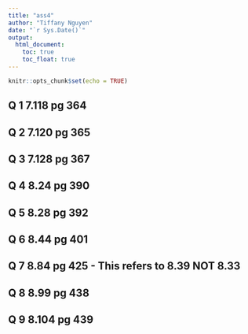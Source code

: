 ```yaml
---
title: "ass4"
author: "Tiffany Nguyen"
date: "`r Sys.Date()`"
output: 
  html_document:
    toc: true
    toc_float: true
---
```


```r
knitr::opts_chunk$set(echo = TRUE)
```

## Q 1 7.118 pg 364



## Q 2 7.120 pg 365



## Q 3 7.128 pg 367




## Q 4 8.24 pg 390




## Q 5 8.28 pg 392





## Q 6 8.44 pg 401







## Q 7 8.84 pg 425 - This refers to 8.39 NOT 8.33





## Q 8 8.99 pg 438





## Q 9 8.104 pg 439
